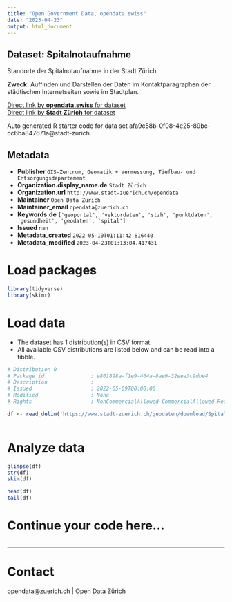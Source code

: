 ```yaml
---
title: "Open Government Data, opendata.swiss"
date: "2023-04-23"
output: html_document
---
```


## Dataset: Spitalnotaufnahme

Standorte der Spitalnotaufnahme in der Stadt Zürich

**Zweck**: Auffinden und Darstellen der Daten im Kontaktparagraphen der städtischen Internetseiten sowie im Stadtplan.

[Direct link by **opendata.swiss** for dataset](https://opendata.swiss/de/dataset/spitalnotaufnahme)<br>
[Direct link by **Stadt Zürich** for dataset](https://data.stadt-zuerich.ch/dataset/geo_spitalnotaufnahme)

Auto generated R starter code for data set afa9c58b-0f08-4e25-89bc-cc6ba847671a@stadt-zurich.

## Metadata

- **Publisher** `GIS-Zentrum, Geomatik + Vermessung, Tiefbau- und Entsorgungsdepartement`
- **Organization.display_name.de** `Stadt Zürich`
- **Organization.url** `http://www.stadt-zuerich.ch/opendata`
- **Maintainer** `Open Data Zürich`
- **Maintainer_email** `opendata@zuerich.ch`
- **Keywords.de** `['geoportal', 'vektordaten', 'stzh', 'punktdaten', 'gesundheit', 'geodaten', 'spital']`
- **Issued** `nan`
- **Metadata_created** `2022-05-10T01:11:42.816440`
- **Metadata_modified** `2023-04-23T01:13:04.417431`


# Load packages

```r

library(tidyverse)
library(skimr)

```

# Load data

-   The dataset has 1 distribution(s) in CSV format.
-   All available CSV distributions are listed below and can be read into a tibble.

```r

# Distribution 0
# Package_id               : e801898a-f1e9-464a-8ae9-32eea3c9dbe4
# Description              : 
# Issued                   : 2022-05-09T00:00:00
# Modified                 : None
# Rights                   : NonCommercialAllowed-CommercialAllowed-ReferenceNotRequired

df <- read_delim('https://www.stadt-zuerich.ch/geodaten/download/Spitalnotaufnahme?format=10008')



```

# Analyze data

```r

glimpse(df)
str(df)
skim(df)

head(df)
tail(df)

```

# Continue your code here...

```r

```

------------------------------------------------------------------------

# Contact

opendata@zuerich.ch | Open Data Zürich
